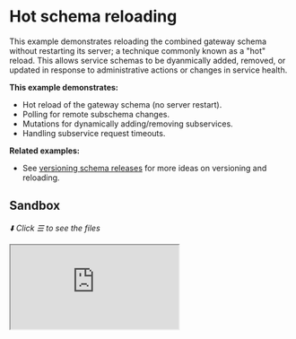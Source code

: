 # Hot schema reloading

This example demonstrates reloading the combined gateway schema without restarting its server; a
technique commonly known as a "hot" reload. This allows service schemas to be dyanmically added,
removed, or updated in response to administrative actions or changes in service health.

**This example demonstrates:**

- Hot reload of the gateway schema (no server restart).
- Polling for remote subschema changes.
- Mutations for dynamically adding/removing subservices.
- Handling subservice request timeouts.

**Related examples:**

- See [versioning schema releases](../versioning-schema-releases) for more ideas on versioning and
  reloading.

## Sandbox

_⬇️ Click ☰ to see the files_

<iframe
  src="https://codesandbox.io/embed/github/ardatan/schema-stitching/tree/master/examples/hot-schema-reloading?codemirror=1&fontsize=14&initialpath=/graphql&theme=dark"
  className="mt-6 w-full h-[500px] rounded-md"
  title="hot-schema-reloading"
  allow="geolocation; microphone; camera; midi; vr; accelerometer; gyroscope; payment; ambient-light-sensor; encrypted-media; usb"
  sandbox="allow-forms allow-modals allow-popups allow-presentation allow-same-origin allow-scripts"
/>

> You can also see the project on GitHub
> [here](https://github.com/ardatan/schema-stitching/tree/master/examples/hot-schema-reloading).

The following services are available for interactive queries:

- **Stitched gateway:** listening on 4000/graphql
- _Inventory subservice_: listening on 4001/graphql
- _Products subservice_: listening on 4002/graphql

## Summary

Visit the stitched gateway and try running the following query:

```graphql
query {
  endpoints {
    url
    sdl
  }
}
```

Then, try the following mutation:

```graphql
mutation {
  removeEndpoint(url: "http://localhost:4001/graphql") {
    success
  }
}
```

Refresh gateway GraphiQL and see how the available types and root fields automatically adjust after
the Reviews service has been removed from the gateway.

Then, try the following mutation:

```graphql
mutation {
  addEndpoint(url: "http://localhost:4001/graphql") {
    success
    endpoint {
      url
      sdl
    }
  }
}
```

Refresh gateway GraphiQL and see how the available types and root fields have been restored.

### Without polling

Polling is by no means necessary to trigger gateway schema reloads. An even simpler solution is to
setup a dedicated mutation that reloads the gateway schema, and then call it manually or in response
to deployment hooks. Try running the `reloadAllEndpoints` mutation in this example to manually
trigger a reload:

```graphql
mutation {
  reloadAllEndpoints {
    success
  }
}
```

See [versioning schema releases](../versioning-schema-releases) for a deeper exploration of
hot-reloads that fetch from a versioned schema registry.

### Dropping services

This configuration can also handle dropping services when they go offline. To try it, run each
service in thier own terminal window:

```shell
# first terminal:
yarn start-service-inventory

# second terminal:
yarn start-service-products

# third terminal:
yarn start-gateway
```

Now try stopping the Products service by exiting its program (`CTRL+C`). Refresh gateway GraphiQL
and notice that the schema has responded to the change automatically.
